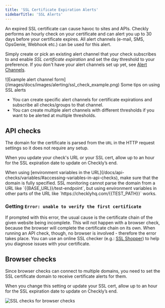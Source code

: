 ```yaml
---
title: 'SSL Certificate Expiration Alerts'
sidebarTitle: 'SSL Alerts'
---
```


An expired SSL certificate can cause havoc to sites and APIs. Checkly performs an hourly check on your certificate and can
alert you up to 30 days before your certificate expires. All alert channels (e-mail, SMS, OpsGenie, Webhook etc.) can be used for this alert.

Simply create or pick an existing alert channel that your check subscribes to and enable *SSL certificate expiration* and
set the day threshold to your preference. If you don't have your alert channels set up yet, see [Alert Channels](/docs/alerting-and-retries/alert-channels/).

<Frame>
![Example alert channel form](/images/docs/images/alerting/ssl_check_example.png)
</Frame>
Some tips on using SSL alerts

- You can create specific alert channels for certificate expirations and subscribe all checks/groups to that channel.
- You can create multiple alert channels with different thresholds if you want to be alerted at multiple thresholds.

## API checks
The domain for the certificate is parsed from the `URL` in the HTTP request settings so it does not require any setup. 

When you update your check's URL or your SSL cert, allow up to an hour for the SSL expiration date to update on Checkly’s end.

<Warning>
When using [environment variables in the URL](/docs/api-checks/variables/#accessing-variables-in-api-checks), make sure that the domain is fully specified.
SSL monitoring cannot parse the domain from a URL like `{{BASE_URL}}/test-endpoint`, but using environment variables in other parts of the URL like `https://checklyhq.com/{{TEST_PATH}}` works.
</Warning>

### Getting `Error: unable to verify the first certificate`
If prompted with this error, the usual cause is the certificate chain of the given website being incomplete. This will
not happen with a browser check, because the browser will complete the certificate chain on its own. When running an API check,
though, no browser is involved - therefore the error takes place. You can use an online SSL checker
(e.g.: [SSL Shopper](https://www.sslshopper.com/ssl-checker.html)) to help you diagnose issues with your certificate.

## Browser checks
Since browser checks can connect to multiple domains, you need to set the SSL certificate domain to receive certificate alerts for them. 

When you change this setting or update your SSL cert, allow up to an hour for the SSL expiration date to update on Checkly’s end.

![SSL checks for browser checks](/images/docs/images/alerting/browser_ssl_check.png)


